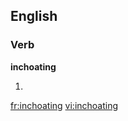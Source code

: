 
==English==

===Verb===
'''inchoating'''

# {{present participle of|[[inchoate]]}}

[[fr:inchoating]]
[[vi:inchoating]]